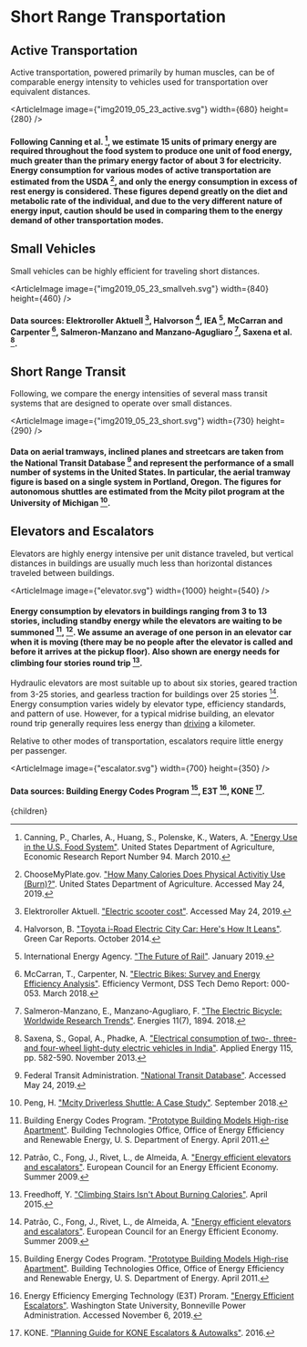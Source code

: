 



# Short Range Transportation

## Active Transportation
Active transportation, powered primarily by human muscles, can be of comparable energy intensity to vehicles used for transportation over equivalent distances.

<ArticleImage image={"img2019_05_23_active.svg"} width={680} height={280} />
#### Following Canning et al. [^2], we estimate 15 units of primary energy are required throughout the food system to produce one unit of food energy, much greater than the primary energy factor of about 3 for electricity. Energy consumption for various modes of active transportation are estimated from the USDA [^3], and only the energy consumption in excess of rest energy is considered. These figures depend greatly on the diet and metabolic rate of the individual, and due to the very different nature of energy input, caution should be used in comparing them to the energy demand of other transportation modes.

<PedestrianSkybridgesSolution />

## Small Vehicles
Small vehicles can be highly efficient for traveling short distances.

<ArticleImage image={"img2019_05_23_smallveh.svg"} width={840} height={460} />
#### Data sources: Elektroroller Aktuell [^4], Halvorson [^8], IEA [^9], McCarran and Carpenter [^11], Salmeron-Manzano and Manzano-Agugliaro [^14], Saxena et al. [^15].

<MicroMobilityLanesSolution />

## Short Range Transit
Following, we compare the energy intensities of several mass transit systems that are designed to operate over small distances.

<ArticleImage image={"img2019_05_23_short.svg"} width={730} height={290} />
#### Data on aerial tramways, inclined planes and streetcars are taken from the National Transit Database [^6] and represent the performance of a small number of systems in the United States. In particular, the aerial tramway figure is based on a single system in Portland, Oregon. The figures for autonomous shuttles are estimated from the Mcity pilot program at the University of Michigan [^13].

## Elevators and Escalators
Elevators are highly energy intensive per unit distance traveled, but vertical distances in buildings are usually much less than horizontal distances traveled between buildings.

<ArticleImage image={"elevator.svg"} width={1000} height={540} />
#### Energy consumption by elevators in buildings ranging from 3 to 13 stories, including standby energy while the elevators are waiting to be summoned [^1], [^12]. We assume an average of one person in an elevator car when it is moving (there may be no people after the elevator is called and before it arrives at the pickup floor). Also shown are energy needs for climbing four stories round trip [^7].

Hydraulic elevators are most suitable up to about six stories, geared traction from 3-25 stories, and gearless traction for buildings over 25 stories [^12]. Energy consumption varies widely by elevator type, efficiency standards, and pattern of use. However, for a typical midrise building, an elevator round trip generally requires less energy than [driving](http://urbancruiseship.org/solution/energy/transpo_cars) a kilometer.

Relative to other modes of transportation, escalators require little energy per passenger.

<ArticleImage image={"escalator.svg"} width={700} height={350} />
#### Data sources: Building Energy Codes Program [^1], E3T [^5], KONE [^10].

<MaglevElevatorsSolution />

[^1]: Building Energy Codes Program. ["Prototype Building Models High-rise Apartment"](https://www.energycodes.gov/901-prototype-building-models-high-rise-apartment). Building Technologies Office, Office of Energy Efficiency and Renewable Energy, U. S. Department of Energy. April 2011.

[^2]: Canning, P., Charles, A., Huang, S., Polenske, K., Waters, A. ["Energy Use in the U.S. Food System"](http://web.mit.edu/dusp/dusp_extension_unsec/reports/polenske_ag_energy.pdf). United States Department of Agriculture, Economic Research Report Number 94. March 2010.

[^3]: ChooseMyPlate.gov. ["How Many Calories Does Physical Activitiy Use (Burn)?"](https://www.choosemyplate.gov/resources/physical-activity-calories-burn). United States Department of Agriculture. Accessed May 24, 2019.

[^4]: Elektroroller Aktuell. ["Electric scooter cost"](http://www.elektroroller-aktuell.com/electric-scooter-cost.html). Accessed May 24, 2019.

[^5]: Energy Efficiency Emerging Technology (E3T) Proram. ["Energy Efficient Escalators"](http://e3tnw.org/ItemDetail.aspx?id=546). Washington State University, Bonneville Power Administration. Accessed November 6, 2019.

[^6]: Federal Transit Administration. ["National Transit Database"](https://www.nationaltransitdatabase.org/). Accessed May 24, 2019.

[^7]: Freedhoff, Y. ["Climbing Stairs Isn't About Burning Calories"](http://www.weightymatters.ca/2015/04/climbing-stairs-isnt-about-burning.html). April 2015.

[^8]: Halvorson, B. ["Toyota i-Road Electric City Car: Here's How It Leans"](https://www2.greencarreports.com/news/1095168_toyota-i-road-electric-city-car-heres-how-it-leans). Green Car Reports. October 2014.

[^9]: International Energy Agency. ["The Future of Rail"](https://www.iea.org/futureofrail/). January 2019.

[^10]: KONE. ["Planning Guide for KONE Escalators & Autowalks"](https://www.kone.se/Images/8201_Escalator%20planning%20guide_lr_spreads_tcm27-31324.pdf). 2016.

[^11]: McCarran, T., Carpenter, N. ["Electric Bikes: Survey and Energy Efficiency Analysis"](https://www.efficiencyvermont.com/Media/Default/docs/white-papers/efficiency-vermont-electric-bike-white-paper.pdf). Efficiency Vermont, DSS Tech Demo Report: 000-053. March 2018.

[^12]: Patrão, C., Fong, J., Rivet, L., de Almeida, A. ["Energy efficient elevators and escalators"](https://www.eceee.org/static/media/uploads/site-2/library/conference_proceedings/eceee_Summer_Studies/2009/Panel_4/4.037/paper.pdf). European Council for an Energy Efficient Economy. Summer 2009.

[^13]: Peng, H. ["Mcity Driverless Shuttle: A Case Study"](https://mcity.umich.edu/wp-content/uploads/2018/09/mcity-driverless-shuttle-case-study.pdf). September 2018.

[^14]: Salmeron-Manzano, E., Manzano-Agugliaro, F. ["The Electric Bicycle: Worldwide Research Trends"](https://doi.org/10.3390/en11071894). Energies 11(7), 1894. 2018.

[^15]: Saxena, S., Gopal, A., Phadke, A. ["Electrical consumption of two-, three- and four-wheel light-duty electric vehicles in India"](https://ies.lbl.gov/publications/electrical-consumption-two-three-and). Applied Energy 115, pp. 582-590. November 2013.

  <Article 
    focusAreaUrl={focusAreaUrl} 
    hierarchy={hierarchy} 
    site={site}
  >
    {children}
  </Article>